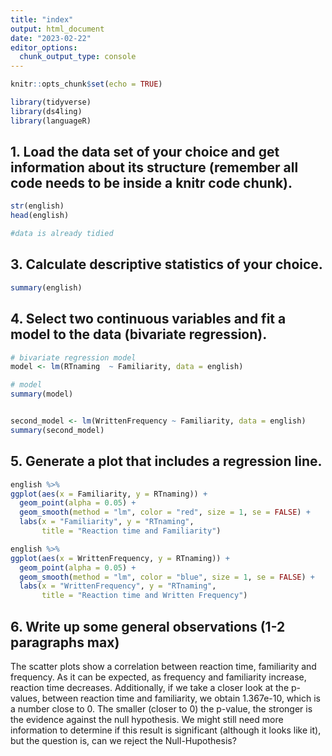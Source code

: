 ```yaml
---
title: "index"
output: html_document
date: "2023-02-22"
editor_options: 
  chunk_output_type: console
---
```



```r
knitr::opts_chunk$set(echo = TRUE)
```


```r
library(tidyverse)
library(ds4ling)
library(languageR)
```
## 1. Load the data set of your choice and get information about its structure (remember all code needs to be inside a knitr code chunk).

```r
str(english)
head(english)

#data is already tidied
```




## 3. Calculate descriptive statistics of your choice.


```r
summary(english)


```


## 4. Select two continuous variables and fit a model to the data (bivariate regression).

```r

# bivariate regression model
model <- lm(RTnaming  ~ Familiarity, data = english)

# model 
summary(model)


second_model <- lm(WrittenFrequency ~ Familiarity, data = english)
summary(second_model)


```



## 5. Generate a plot that includes a regression line.

```r
english %>% 
ggplot(aes(x = Familiarity, y = RTnaming)) + 
  geom_point(alpha = 0.05) +
  geom_smooth(method = "lm", color = "red", size = 1, se = FALSE) +
  labs(x = "Familiarity", y = "RTnaming",
       title = "Reaction time and Familiarity")
```



```r

english %>% 
ggplot(aes(x = WrittenFrequency, y = RTnaming)) + 
  geom_point(alpha = 0.05) +
  geom_smooth(method = "lm", color = "blue", size = 1, se = FALSE) +
  labs(x = "WrittenFrequency", y = "RTnaming",
       title = "Reaction time and Written Frequency")


```



## 6. Write up some general observations (1-2 paragraphs max)


The scatter plots show a correlation between reaction time, familiarity and frequency.
As it can be expected, as frequency and familiarity increase, reaction time decreases.
Additionally, if we take a closer look at the p-values, between reaction time and familiarity, we obtain 1.367e-10, which is a number close to 0. 
The smaller (closer to 0) the p-value, the stronger is the evidence against the null hypothesis. 
We might still need more information to determine if this result is significant (although it looks like it), but the question is, can we reject the Null-Hupothesis?













